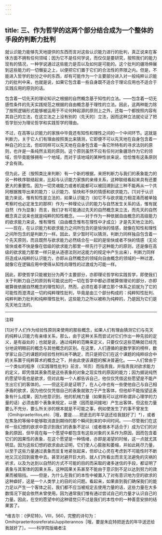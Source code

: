 ```yaml
---
---
---
```

title: 三、作为哲学的这两个部分结合成为一个整体的手段的判断力批判
---




就认识能力能够先天地提供的东西而言对这些认识能力进行的批判，真正说来在客体方面不拥有任何领域；因为它不是任何学说，而仅仅是要研究，按照我们的能力现有的情况，一种学说通过这些能力是否以及如何是可能的。这个批判的疆场伸展到这些能力的一切僭妄之上，以便把它们置于它们的合法性的界限之内。但是，不能进入哲学的划分之中的东西，却有可能作为一个主要部分进入对一般纯粹认识能力的批判中来，也就是说，如果它包含着一些自身既不适合于理论应用也不适合于实践应用的原则的话。

包含着一切先天的理论知识之根据的自然概念基于知性的立法。——包含着一切无感性条件的先天实践规范之根据的自由概念基于理性的立法。因此，这两种能力除了按照逻辑形式能够被运用于不论何种起源的原则上之外，还每一个都按照内容有其自己的立法，在这立法之上没有别的（先天的）立法，因而这种立法就论证了把哲学划分为理论哲学和实践哲学的理由。

不过，在高等认识能力的家族中毕竟还有知性和理性之间的一个中间环节。这就是判断力，关于它人们有理由按照类比来猜测，它即便不可以先天地在自身包含着一种自己的立法，但却同样可以先天地在自身包含着一条它所特有的寻求法则的原则，也许是一条纯然主观的原则。这个原则虽然不应有任何对象疆场作为它的领域，但毕竟能够拥有一个地域，而对于该地域的某种性状来说，恰恰惟有这条原则才会有效。

但为此，还（按照类比来判断）有一个新的根据，来把判断力与我们的表象能力的另一种秩序联结起来，比起与认识能力家族的亲缘关系，这种联结看起来具有还要更大的重要性。因为一切灵魂能力或者机能都可以被回溯到这三种不能再从一个共同根据推导出来的能力：认识能力、愉快和不快的情感和欲求能力。[1]对于认识能力来说，惟有知性是立法的，如果认识能力（如它不与欲求能力相混淆而被单独考察时也必定发生的那样）作为一种理论认识的能力与自然发生关系的话，惟有就自然（作为显象）而言，我们才有可能通过先天的自然概念来立法，而先天的自然概念真正说来也就是纯粹的知性概念。——对于作为一种依据自由概念的高级能力的欲求能力来说，惟有理性（自由概念惟有在理性中才成立）才是先天地立法的。——现在，在认识能力和欲求能力之间所包含的是愉快的情感，就像在知性和理性之间所包含的是判断力一样。因此，至少暂时可以猜测，判断力同样独自包含着一个先天原则，而且既然与欲求能力必然结合在一起的是愉快或者不快的情感（无论愉快或者不快是像在低级的欲求能力那里一样先行于这种能力的原则，还是像在高级的欲求能力那里一样只是从道德法则对这能力的规定中产生出来），判断力同样将造成从纯粹的认识能力，亦即从自然概念的领域向自由概念的领域的一种过渡，就像它在逻辑应用中使得从知性向理性的过渡成为可能一样。

因此，即使哲学只能被划分为两个主要部分，亦即理论哲学和实践哲学，即使我们关于判断力自己的原则有可能说出的一切在哲学中都必须被算做理论的部分，亦即被算做依据自然概念的理性知识，然而，必须在着手建立那个体系之前就为了它的可能性而澄清这一切的纯粹理性批判，毕竟是由三个部分构成的：纯粹知性批判、纯粹判断力批判和纯粹理性批判，这些能力之所以被称为纯粹的，乃是因为它们是先天地立法的。



***



注释

[1]对于人们作为经验性原则来使用的那些概念，如果人们有理由猜测它们与先天的纯粹认识能力有亲缘关系，那么，由于这种关系而尝试对它们作出一种先验的定义，是有益处的；也就是说，通过纯粹的范畴来定义，只要仅仅这些范畴就已经充分地说明眼前的概念与其他概念的区别。在这里，人们遵循的是数学家的榜样，数学家让自己的课题的经验性材料尚不确定，而只是把它们在这个课题的纯粹综合中的关系置于纯粹算术的概念之下，并由此使该课题的解决普遍化。——人们曾由于一个类似的程序（《实践理性批判》前言，16页）而指责我，并指责我对欲求能力的定义，即凭借其表象而是这些表象的对象之现实性的原因的能力；因为据说纯然的愿望毕竟也是欲求，但对此每一个人都告诉自己，他仅仅凭借这些愿望是不能产生出它们的客体的。——但这无非是证明了，在人心中也有一些使他自己与自己相矛盾的欲求，因为他仅仅凭借自己的表象就致力于产生客体，但他却不能指望这表象有什么成果，因为他意识到，他的机械力量（如果我可以这样称谓非心理学的力量的话）必须由那个表象来规定，以便（因而是间接地）产生出客体，但这些力量要么不充分，要么所关涉的根本就是不可能之事，例如使发生了的事不曾发生（Omihipraeteritos,etc.［哦，要是……把逝去的年华送还给我就好了］*），或者在焦急的等候中能够取消直到期待的那个瞬间到来的中间时间。——尽管我们在这样一些幻想的欲求中意识到我们的表象不足以（或者根本不适合于）成为它们的对象的原因，但毕竟在每一个愿望中都包含有这些对象的关系作为原因，因而包含着它们的因果性的表象，在这个愿望是一种情绪，亦即是渴望的时候，这一点就尤其明显。因为这些幻想的欲求由此证明，它们使人心膨胀和萎缩，并如此耗尽力量，以至于这些力量通过表象而反复地紧张起来，但却让心灵在考虑到不可能性时不断地又沉沦回到疲惫中去。甚至对避开巨大的、就人们所看出而言无法避免的灾祸的祈求，以及为达到以自然的方式不可能的目的而采取的诸多迷信的手段，都证明了表象与其客体的因果关系，这种因果关系甚至不能由于意识到不足以达到努力的效果而被阻挡。——但是，为什么在我们的本性中被置入了对有意识地为空的欲求的这种癖好，这是一个人类学上的目的论问题。看起来，如果直到我们确保我们的能力足以产生一个客体之前，我们都不应当被规定去使用力量的话，这些力量在大多数情况下就会依然未曾使用。因为通常我们惟有通过尝试自己的力量才认识自己的力量。因此，在空的愿望中的这种错觉只不过是我们的本性中的一种善意安排的结果罢了。

*维吉尔：《伊尼特》，Ⅷ，560，完整的诗句为：OmihipraeteritosreferatsiJuppiterannos［哦，要是朱庇特把逝去的年华送还给我就好了］。——科学院版编者注